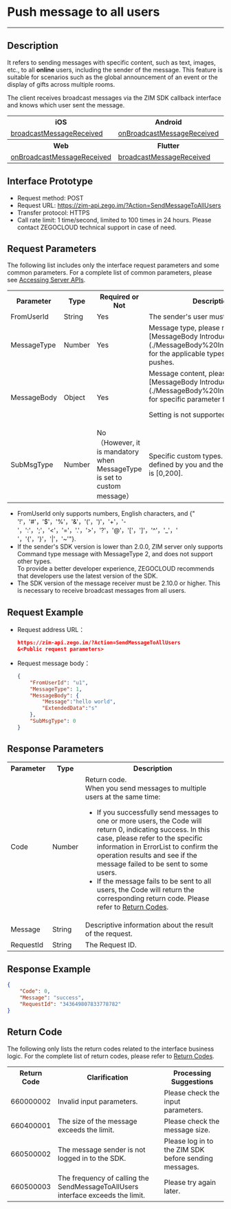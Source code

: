 # Push message to all users

- - -

## Description

It refers to sending messages with specific content, such as text, images, etc., to all **online** users, including the sender of the message. This feature is suitable for scenarios such as the global announcement of an event or the display of gifts across multiple rooms.

The client receives broadcast messages via the ZIM SDK callback interface and knows which user sent the message.

<table>
<tbody><tr>
<th>iOS</th>
<th>Android</th>
<th>macOS</th>
<th>Windows</th>
</tr>
<tr>
<td><a href="/article/api?doc=zim_API~objective-c_ios~protocol~ZIMEventHandler#zim-broadcast-message-received" target="_blank" rel="noopener">broadcastMessageReceived</a></td>
<td><a href="/article/api?doc=zim_API~java_android~class~ZIMEventHandler#on-broadcast-message-received" target="_blank" rel="noopener">onBroadcastMessageReceived</a></td>
<td><a href="/article/api?doc=zim_API~objective-c_macos~protocol~ZIMEventHandler#zim-broadcast-message-received" target="_blank" rel="noopener">broadcastMessageReceived</a></td>
<td><a href="/article/api?doc=zim_API~cpp_windows~class~ZIMEventHandler#on-broadcast-message-received" target="_blank" rel="noopener">onBroadcastMessageReceived</a></td>
</tr>
<tr>
<th>Web</th>
<th>Flutter</th>
<th>React Native</th>
<th>Unity3D</th>
</tr>
<tr>
<td><a href="https://pub.dev/documentation/zego_zim/latest/zego_zim/ZIMEventHandler/onBroadcastMessageReceived.html" target="_blank" rel="noopener">onBroadcastMessageReceived</a></td>
<td><a href="/article/api?doc=zim_API~javascript_react-native~interface~ZIMEventHandler#broadcast-message-received" target="_blank" rel="noopener">broadcastMessageReceived</a></td>
<td><a href="/article/api?doc=zim_API~cs_unity3d~class~ZIMEventHandler#on-message-reactions-changed">OnBroadcastMessageReceived</a></td>
<td><a href="/article/api?doc=zim_API~javascript_web~interface~ZIMEventHandler#broadcast-message-received" target="_blank" rel="noopener">broadcastMessageReceived</a></td>
</tr>
</tbody></table>


## Interface Prototype

- Request method: POST
- Request URL: https://zim-api.zego.im/?Action=SendMessageToAllUsers
- Transfer protocol: HTTPS
- Call rate limit: 1 time/second, limited to 100 times in 24 hours. Please contact ZEGOCLOUD technical support in case of need.

## Request Parameters

The following list includes only the interface request parameters and some common parameters. For a complete list of common parameters, please see [Accessing Server APIs](../Accessing%20Server%20APIs.mdx).

<table>
<tbody><tr>
<th>Parameter</th>
<th>Type</th>
<th>Required or Not</th>
<th>Description</th>
</tr>
<tr>
<td>FromUserId</td>
<td>String</td>
<td>Yes</td>
<td>The sender's user must be registered.</td>
</tr>
<tr>
<td>MessageType</td>
<td>Number</td>
<td>Yes</td>
<td>Message type, please refer to [MessageBody Introduction](./MessageBody%20Introduction.mdx) for the applicable types of all user pushes. </td>
</tr>
<tr>
<td>MessageBody</td>
<td>Object</td>
<td>Yes</td>
<td>Message content, please refer to [MessageBody Introduction](./MessageBody%20Introduction.mdx) for specific parameter format.<Warning title="Warning"><p>Setting is not supported at this time.</p></Warning></td>
</tr>
<tr>
<td>SubMsgType</td>
<td>Number</td>
<td>No（However, it is mandatory when MessageType is set to custom message）</td>
<td>Specific custom types. The values are defined by you and the range of values is [0,200]. </td>
</tr>
</tbody></table>

<Note title="Note">

- FromUserId only supports numbers, English characters, and
{" '!'，'#'，'$'，'%'，'&'，'('，')'，'+'，'-'，':'，';'，'<'，'='，'.'，'>'，'?'，'@'，'['，']'，'^'，'_'，' '，'{'，'}'，'|'，'~'"}.
- If the sender's SDK version is lower than 2.0.0, ZIM server only supports Command type message with MessageType 2, and does not support other types.  
  To provide a better developer experience, ZEGOCLOUD recommends that developers use the latest version of the SDK.
- The SDK version of the message receiver must be 2.10.0 or higher. This is necessary to receive broadcast messages from all users.
</Note>

## Request Example

- Request address URL：

    ```json
    https://zim-api.zego.im/?Action=SendMessageToAllUsers
    &<Public request parameters>
    ```

- Request message body：

    ```json
    {
        "FromUserId": "u1",
        "MessageType": 1,
        "MessageBody": {
            "Message":"hello world",
            "ExtendedData":"s"
        },
        "SubMsgType": 0
    }
    ```

## Response Parameters

<table>
<tbody><tr data-row-level="1">
<th>Parameter</th>
<th>Type</th>
<th>Description</th>
</tr>
<tr data-row-level="2">
<td>Code</td>
<td>Number</td>
<td>Return code.
<div class="mk-hint">When you send messages to multiple users at the same time: <ul><li>If you successfully send messages to one or more users, the Code will return 0, indicating success. In this case, please refer to the specific information in ErrorList to confirm the operation results and see if the message failed to be sent to some users.
</li><li>If the message fails to be sent to all users, the Code will return the corresponding return code. Please refer to <a href="!zim-Server_APIs/Return_Codes">Return Codes</a>. </li></ul></div></td>
</tr>
<tr data-row-level="3">
<td>Message</td>
<td>String</td>
<td>Descriptive information about the result of the request.</td>
</tr>
<tr data-row-level="4">
<td>RequestId</td>
<td>String</td>
<td>The Request ID.</td>
</tr>
</tbody></table>


## Response Example

```json
{
    "Code": 0,
    "Message": "success",
    "RequestId": "343649807833778782"
}
```


## Return Code

The following only lists the return codes related to the interface business logic. For the complete list of return codes, please refer to [Return Codes](../Return%20codes.mdx).

<table>

<tbody><tr>
<th>Return Code</th>
<th>Clarification</th>
<th>Processing Suggestions</th>
</tr>
<tr>
<td>660000002</td>
<td>Invalid input parameters.</td>
<td>Please check the input parameters.</td>
</tr>
<tr>
<td>660400001</td>
<td>The size of the message exceeds the limit. </td>
<td>Please check the message size.</td>
</tr>
<tr>
<td>660500002</td>
<td>The message sender is not logged in to the SDK.</td>
<td>Please log in to the ZIM SDK before sending messages.</td>
</tr>
<tr>
<td>660500003</td>
<td>The frequency of calling the SendMessageToAllUsers interface exceeds the limit.</td>
<td>Please try again later.</td>
</tr>
</tbody></table>
